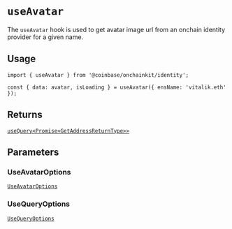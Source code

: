 
# `useAvatar`

The `useAvatar` hook is used to get avatar image url from an onchain identity
provider for a given name.

## Usage

```tsx twoslash
import { useAvatar } from '@coinbase/onchainkit/identity';

const { data: avatar, isLoading } = useAvatar({ ensName: 'vitalik.eth' });
```

## Returns

[`useQuery<Promise<GetAddressReturnType>>`](types#getaddressreturntype)

## Parameters

### UseAvatarOptions

[`UseAvatarOptions`](types#useavataroptions)

### UseQueryOptions

[`UseQueryOptions`](types#usequeryoptions)


<FeedbackWidget />

